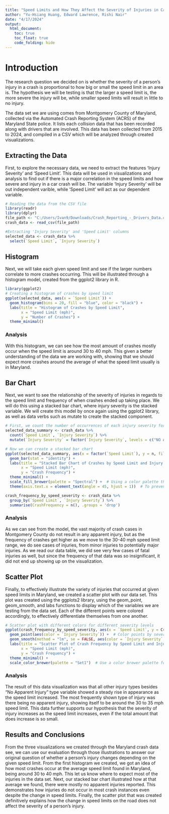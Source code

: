 ```yaml
---
title: "Speed Limits and How They Affect the Severity of Injuries in Car Crashes"
author: "Yu-Hsiang Huang, Edward Lawrence, Rishi Nair"
date: "4/17/2024"
output: 
  html_document:
    toc: true
    toc_float: true
    code_folding: hide
---
```


# Introduction
The research question we decided on is whether the severity of a person's injury in a crash is proportional to how big or small the speed limit in an area is. The hypothesis we will be testing is that the larger a speed limit is, the more severe the injury will be, while smaller speed limits will result in little to no injury.

The data set we are using comes from Montgomery County of Maryland, collected via the Automated Crash Reporting System (ACRS) of the Maryland State police. It lists each collision data that has been recorded along with drivers that are involved. This data has been collected from 2015 to 2024, and compiled in a CSV which will be analyzed through created visualizations.

## Extracting the Data

First, to explore the necessary data, we need to extract the features 'Injury Severity' and 'Speed Limit'. This data will be used in visualizations and analysis to find out if there is a major correlation in the speed limits and how severe and injury in a car crash will be. The variable 'Injury Severity' will be out independent varible, while 'Speed Limit' will act as our dependent variable.

```r
# Reading the data from the CSV file
library(readr)
library(dplyr)
file_path <- "C:/Users/Ivan9/Downloads/Crash_Reporting_-_Drivers_Data.csv"
crash_data <- read_csv(file_path)

#Extracting 'Injury Severity' and 'Speed Limit' columns
selected_data <- crash_data %>%
  select(`Speed Limit`, `Injury Severity`)
```
## Histogram

Next, we will take each given speed limit and see if the larger numbers correlate to more crashes occurring. This will be illustrated through a histogram model, created from the ggplot2 library in R.

```r
library(ggplot2)
# Creating a histogram of crashes by speed limit
ggplot(selected_data, aes(x = `Speed Limit`)) +  
  geom_histogram(bins = 20, fill = "blue", color = "black") +
  labs(title = "Histogram of Crashes by Speed Limit",
       x = "Speed Limit (mph)",
       y = "Number of Crashes") +
  theme_minimal()
```

### Analysis

With this histogram, we can see how the most amount of crashes mostly occur when the speed limit is around 30 to 40 mph. This given a better understanding of the data we are working with, showing that we should expect more crashes around the average of what the speed limit usually is in Maryland.


## Bar Chart

Next, we want to see the relationship of the severity of injuries in regards to the speed limit and frequency of when crashes ended up taking place. We will do this using a stacked bar chart, where injury severity is the stacked variable. We will create this model by once again using the ggplot2 library, as well as data verbs such as mutate to create the stacked component.

```r
# First, we count the number of occurrences of each injury severity for each speed limit
selected_data_summary <- crash_data %>%
  count(`Speed Limit`, `Injury Severity`) %>%
  mutate(`Injury Severity` = factor(`Injury Severity`, levels = c("NO APPARENT INJURY", "POSSIBLE INJURY", "SUSPECTED MINOR INJURY", "SUSPECTED SERIOUS INJURY", "FATAL INJURY")))

# Now we can create a stacked bar chart
ggplot(selected_data_summary, aes(x = factor(`Speed Limit`), y = n, fill = `Injury Severity`)) +
  geom_bar(stat = "identity") +
  labs(title = "Stacked Bar Chart of Crashes by Speed Limit and Injury Severity",
       x = "Speed Limit (mph)",
       y = "Crash Frequency") +
  theme_minimal() +
  scale_fill_brewer(palette = "Spectral") +  # Using a color palette that is distinct
  theme(axis.text.x = element_text(angle = 45, hjust = 1))  # To prevent overlapping of x labels

crash_frequency_by_speed_severity <- crash_data %>%
  group_by(`Speed Limit`, `Injury Severity`) %>%
  summarise(CrashFrequency = n(), .groups = 'drop')
```

### Analysis

As we can see from the model, the vast majority of crash cases in Montgomery County do not result in any apparent injury, but as the frequency of crashes get higher as we move to the 30-40 mph speed limit range, we do see cases of injuries, from minor injuries to potentially major injuries. As we read our data table, we did see very few cases of fatal injuries as well, but since the frequency of that data was so insignificant, it did not end up showing up on the visualization.


## Scatter Plot

Finally, to effectively illustrate the variety of injuries that occurred at given speed limits in Maryland, we created a scatter plot with our data set. This plot was created using the ggplots2 library, using the geom_point, geom_smooth, and labs functions to display which of the variables we are testing from the data set. Each of the different points were colored accordingly, to effectively differentiate themselves from one another.

```r
# Scatter plot with different colors for different severity levels
ggplot(crash_frequency_by_speed_severity, aes(x = `Speed Limit`, y = CrashFrequency)) +
  geom_point(aes(color = `Injury Severity`)) +  # Color points by severity
  geom_smooth(method = "lm", se = FALSE, aes(color = `Injury Severity`, group = `Injury Severity`)) +  # Add colored regression lines
  labs(title = "Scatter Plot of Crash Frequency by Speed Limit and Injury Severity",
       x = "Speed Limit (mph)",
       y = "Crash Frequency") +
  theme_minimal() +
  scale_color_brewer(palette = "Set1")  # Use a color brewer palette for distinct colors

```

### Analysis
The result of this data visualization was that all other injury types besides “No Apparent Injury” type variable showed a steady rise in appearance as the speed limit increased. The most frequently shown type of injury was there being no apparent injury, showing itself to be around the 30 to 35 mph speed limit. This data further supports our hypothesis that the severity of injury increases as the speed limit increases, even if the total amount that does increase is so small.


## Results and Conclusions
From the three visualizations we created through the Maryland crash data see, we can use our evaluation through those illustrations to answer our original question of whether a person’s injury changes depending on the given speed limit. From the first histogram we created, we got an idea of how most crashes occur at the average speed limit found in Maryland, being around 30 to 40 mph. This let us know where to expect most of the injuries in the data set. Next, our stacked bar chart illustrated how at that average we found, there were mostly no apparent injuries reported. This demonstrates how injuries do not occur in most crash instances even despite the change in speed limits. Finally, the scatter plot that was created definitively explains how the change in speed limits on the road does not affect the severity of a person’s injury.